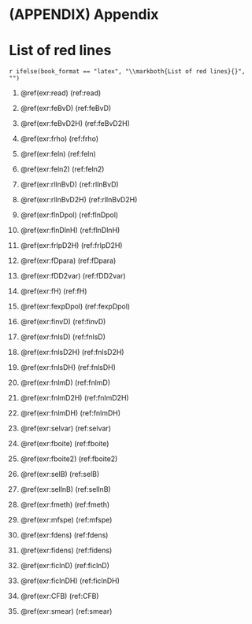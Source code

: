

# (APPENDIX) Appendix {-}


# List of red lines {-}

`r ifelse(book_format == "latex", "\\markboth{List of red lines}{}", "")`

1. \@ref(exr:read) (ref:read) <!-- ch. 4 -->

1. \@ref(exr:feBvD) (ref:feBvD)

1. \@ref(exr:feBvD2H) (ref:feBvD2H)

1. \@ref(exr:frho) (ref:frho)

1. \@ref(exr:feln) (ref:feln)

1. \@ref(exr:feln2) (ref:feln2) <!-- ch. 5 -->

1. \@ref(exr:rllnBvD) (ref:rllnBvD)

1. \@ref(exr:rllnBvD2H) (ref:rllnBvD2H)

1. \@ref(exr:flnDpol) (ref:flnDpol)

1. \@ref(exr:flnDlnH) (ref:flnDlnH)

1. \@ref(exr:frlpD2H) (ref:frlpD2H)

1. \@ref(exr:fDpara) (ref:fDpara)

1. \@ref(exr:fDD2var) (ref:fDD2var)

1. \@ref(exr:fH) (ref:fH)

1. \@ref(exr:fexpDpol) (ref:fexpDpol)

1. \@ref(exr:finvD) (ref:finvD) <!-- 6.1 -->

1. \@ref(exr:fnlsD) (ref:fnlsD)

1. \@ref(exr:fnlsD2H) (ref:fnlsD2H)

1. \@ref(exr:fnlsDH) (ref:fnlsDH)

1. \@ref(exr:fnlmD) (ref:fnlmD)

1. \@ref(exr:fnlmD2H) (ref:fnlmD2H)

1. \@ref(exr:fnlmDH) (ref:fnlmDH) <!-- 6.2 -->

1. \@ref(exr:selvar) (ref:selvar)

1. \@ref(exr:fboite) (ref:fboite)

1. \@ref(exr:fboite2) (ref:fboite2)

1. \@ref(exr:selB) (ref:selB)

1. \@ref(exr:sellnB) (ref:sellnB)

1. \@ref(exr:fmeth) (ref:fmeth)

1. \@ref(exr:mfspe) (ref:mfspe) <!-- 6.3 -->

1. \@ref(exr:fdens) (ref:fdens)

1. \@ref(exr:fidens) (ref:fidens) <!-- 6.4 -->

1. \@ref(exr:ficlnD) (ref:ficlnD)

1. \@ref(exr:ficlnDH) (ref:ficlnDH)

1. \@ref(exr:CFB) (ref:CFB)

1. \@ref(exr:smear) (ref:smear) <!-- ch. 7 -->
